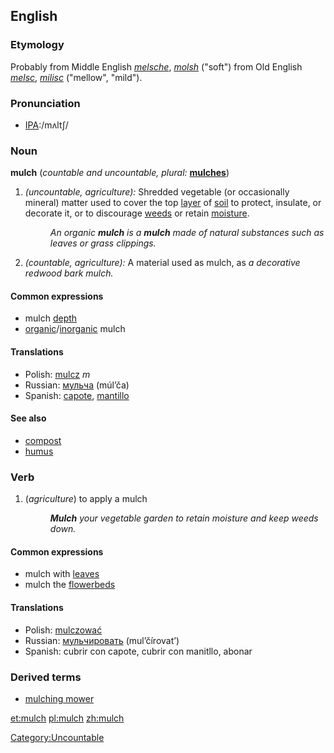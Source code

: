 {{wikipedia}}
==English==

===Etymology===
Probably from Middle English ''[[melsche]]'', ''[[molsh]]'' ("soft") from Old English ''[[melsc]]'', ''[[milisc]]'' ("mellow", "mild").

===Pronunciation===
*[[Pronunciation guide|IPA]]:/mʌltʃ/

===Noun===
'''mulch'''  (''countable and uncountable, plural:'' '''[[mulches]]''')
# ''(uncountable, agriculture):'' Shredded vegetable (or occasionally mineral) matter used to cover the top [[layer]] of [[soil]] to protect, insulate, or decorate it, or to discourage [[weed]]s or retain [[moisture]].
#:''An organic '''mulch''' is a '''mulch''' made of natural substances such as leaves or grass clippings.''
# ''(countable, agriculture):'' A material used as mulch, as ''a decorative redwood bark mulch.''

====Common expressions====
*mulch [[depth]]
*[[organic]]/[[inorganic]] mulch

====Translations====
*Polish: [[mulcz]] ''m''
*Russian:  [[мульча]] (múl’ča) {{f}}
*Spanish: [[capote]], [[mantillo]]

====See also====
*[[compost]]
*[[humus]]

===Verb===
{{en-infl-reg-sibilant|mulch||}}
# (''agriculture'') to apply a mulch
#:'''''Mulch''' your vegetable garden to retain moisture and keep weeds down.''

====Common expressions====
*mulch with [[leaf|leaves]]
*mulch the [[flowerbed]]s

====Translations====
*Polish: [[mulczować]]
*Russian: [[мульчировать]] (mul’čírovat’)
*Spanish: cubrir con capote, cubrir con manitllo, abonar

===Derived terms===
*[[mulching mower]]

[[Category:Uncountable]]

[[et:mulch]]
[[pl:mulch]]
[[zh:mulch]]